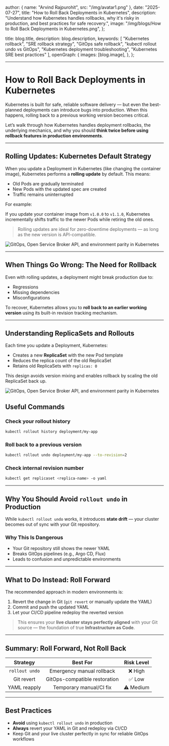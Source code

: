 
  author: { name: "Arvind Rajpurohit", src: "/img/avatar1.png" },
  date: "2025-07-27",
  title: "How to Roll Back Deployments in Kubernetes",
  description:
    "Understand how Kubernetes handles rollbacks, why it's risky in production, and best practices for safe recovery.",
  image:
    "/img/blogs/How to Roll Back Deployments in Kubernetes.png",
};

  title: blog.title,
  description: blog.description,
  keywords: [
    "Kubernetes rollback",
    "SRE rollback strategy",
    "GitOps safe rollback",
    "kubectl rollout undo vs GitOps",
    "Kubernetes deployment troubleshooting",
    "Kubernetes SRE best practices"
  ],
  openGraph: {
    images: [blog.image],
  },
};



---

# How to Roll Back Deployments in Kubernetes

Kubernetes is built for safe, reliable software delivery — but even the best-planned deployments can introduce bugs into production. When this happens, rolling back to a previous working version becomes critical.

Let’s walk through how Kubernetes handles deployment rollbacks, the underlying mechanics, and why you should **think twice before using rollback features in production environments**.

---

## Rolling Updates: Kubernetes Default Strategy

When you update a Deployment in Kubernetes (like changing the container image), Kubernetes performs a **rolling update** by default. This means:

- Old Pods are gradually terminated  
- New Pods with the updated spec are created  
- Traffic remains uninterrupted  

For example:

If you update your container image from `v1.0.0` to `v1.1.0`, Kubernetes incrementally shifts traffic to the newer Pods while retiring the old ones.

> Rolling updates are ideal for zero-downtime deployments — as long as the new version is API-compatible.

<div style={{ display: 'flex', justifyContent: 'center', alignItems: 'center', height: '70vh' }}>
  <img
    src="/img/blogs/Rolling Update Diagram.png"
    alt="GitOps, Open Service Broker API, and environment parity in Kubernetes"
    style={{ width: '80%', height: '400px', objectFit: 'contain', borderRadius: '1px' }}
  />
</div>

---

## When Things Go Wrong: The Need for Rollback

Even with rolling updates, a deployment might break production due to:

- Regressions  
- Missing dependencies  
- Misconfigurations  

To recover, Kubernetes allows you to **roll back to an earlier working version** using its built-in revision tracking mechanism.

---

## Understanding ReplicaSets and Rollouts

Each time you update a Deployment, Kubernetes:

- Creates a new **ReplicaSet** with the new Pod template  
- Reduces the replica count of the old ReplicaSet  
- Retains old ReplicaSets with `replicas: 0`  

This design avoids version mixing and enables rollback by scaling the old ReplicaSet back up.

<div style={{ display: 'flex', justifyContent: 'center', alignItems: 'center', height: '70vh' }}>
  <img
    src="/img/blogs/ReplicaSet Versioning.png"
    alt="GitOps, Open Service Broker API, and environment parity in Kubernetes"
    style={{ width: '80%', height: '400px', objectFit: 'contain', borderRadius: '1px' }}
  />
</div>

## Useful Commands

### Check your rollout history
```bash
kubectl rollout history deployment/my-app
```

### Roll back to a previous version
```bash
kubectl rollout undo deployment/my-app --to-revision=2
```

### Check internal revision number
```bash
kubectl get replicaset <replica-name> -o yaml
```

---

## Why You Should Avoid `rollout undo` in Production

While `kubectl rollout undo` works, it introduces **state drift** — your cluster becomes out of sync with your Git repository.

### Why This Is Dangerous

- Your Git repository still shows the newer YAML  
- Breaks GitOps pipelines (e.g., Argo CD, Flux)  
- Leads to confusion and unpredictable environments  

---

## What to Do Instead: Roll Forward

The recommended approach in modern environments is:

1. Revert the change in Git (`git revert` or manually update the YAML)  
2. Commit and push the updated YAML  
3. Let your CI/CD pipeline redeploy the reverted version  

> This ensures your **live cluster stays perfectly aligned** with your Git source — the foundation of true **Infrastructure as Code**.

---

## Summary: Roll Forward, Not Roll Back

| **Strategy**     | **Best For**                    | **Risk Level** |
|:----------------:|:-------------------------------:|:--------------:|
| `rollout undo`   | Emergency manual rollback        | ❌ High        |
| Git revert       | GitOps-compatible restoration    | ✅ Low         |
| YAML reapply     | Temporary manual/CI fix          | ⚠️ Medium      |


---

## Best Practices

- **Avoid** using `kubectl rollout undo` in production  
- **Always** revert your YAML in Git and redeploy via CI/CD  
- Keep Git and your live cluster perfectly in sync for reliable GitOps workflows


